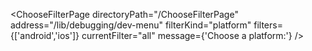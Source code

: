 


<ChooseFilterPage
    directoryPath="/ChooseFilterPage"
    address="/lib/debugging/dev-menu"
    filterKind="platform"
    filters={['android','ios']}
    currentFilter="all"
    message={'Choose a platform:'}
/>
